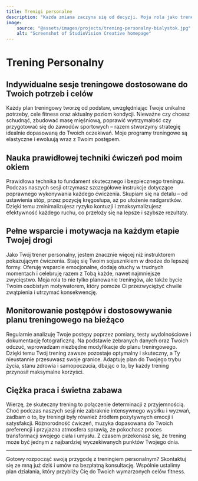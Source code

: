 ```yaml
---
title: Trenigi personalne
description: "Każda zmiana zaczyna się od decyzji. Moja rola jako trenera to nie tylko pokazywanie ćwiczeń, ale także dostosowanie planu treningowego do Twoich indywidualnych potrzeb i możliwości. Opieram się na solidnych podstawach fizjologii i biomechaniki sportu, by zapewnić Ci trening, który jest nie tylko skuteczny, ale przede wszystkim bezpieczny."
image:
    source: "@assets/images/projects/trening-personalny-bialystok.jpg"
    alt: "Screenshot of StudioVision Creative homepage"
---
```


# Trening Personalny

## Indywidualne sesje treningowe dostosowane do Twoich potrzeb i celów

Każdy plan treningowy tworzę od podstaw, uwzględniając Twoje unikalne potrzeby, cele fitness oraz aktualny poziom kondycji. Nieważne czy chcesz schudnąć, zbudować masę mięśniową, poprawić wytrzymałość czy przygotować się do zawodów sportowych – razem stworzymy strategię idealnie dopasowaną do Twoich oczekiwań. Moje programy treningowe są elastyczne i ewoluują wraz z Twoim postępem.

## Nauka prawidłowej techniki ćwiczeń pod moim okiem

Prawidłowa technika to fundament skutecznego i bezpiecznego treningu. Podczas naszych sesji otrzymasz szczegółowe instrukcje dotyczące poprawnego wykonywania każdego ćwiczenia. Skupiam się na detalu – od ustawienia stóp, przez pozycję kręgosłupa, aż po ułożenie nadgarstków. Dzięki temu zminimalizujesz ryzyko kontuzji i zmaksymalizujesz efektywność każdego ruchu, co przełoży się na lepsze i szybsze rezultaty.

## Pełne wsparcie i motywacja na każdym etapie Twojej drogi

Jako Twój trener personalny, jestem znacznie więcej niż instruktorem pokazującym ćwiczenia. Staję się Twoim sojusznikiem w drodze do lepszej formy. Oferuję wsparcie emocjonalne, dodaję otuchy w trudnych momentach i celebruję razem z Tobą każde, nawet najmniejsze zwycięstwo. Moja rola to nie tylko planowanie treningów, ale także bycie Twoim osobistym motywatorem, który pomoże Ci przezwyciężyć chwile zwątpienia i utrzymać konsekwencję.

## Monitorowanie postępów i dostosowywanie planu treningowego na bieżąco

Regularnie analizuję Twoje postępy poprzez pomiary, testy wydolnościowe i dokumentację fotograficzną. Na podstawie zebranych danych oraz Twoich odczuć, wprowadzam niezbędne modyfikacje do planu treningowego. Dzięki temu Twój trening zawsze pozostaje optymalny i skuteczny, a Ty nieustannie przesuwasz swoje granice. Adaptuję plan do Twojego trybu życia, stanu zdrowia i samopoczucia, dbając o to, by każdy trening przynosił maksymalne korzyści.

## Ciężka praca i świetna zabawa

Wierzę, że skuteczny trening to połączenie determinacji z przyjemnością. Choć podczas naszych sesji nie zabraknie intensywnego wysiłku i wyzwań, zadbam o to, by treningi były również źródłem pozytywnych emocji i satysfakcji. Różnorodność ćwiczeń, muzyka dopasowana do Twoich preferencji i przyjazna atmosfera sprawią, że pokochasz proces transformacji swojego ciała i umysłu. Z czasem przekonasz się, że trening może być jednym z najbardziej wyczekiwanych punktów Twojego dnia.

---

Gotowy rozpocząć swoją przygodę z treningiem personalnym? Skontaktuj się ze mną już dziś i umów na bezpłatną konsultację. Wspólnie ustalimy plan działania, który przybliży Cię do Twoich wymarzonych celów fitness.

